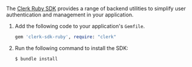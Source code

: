 The [Clerk Ruby SDK](/docs/reference/ruby/overview) provides a range of backend utilities to simplify user authentication and management in your application.

1. Add the following code to your application's `Gemfile`.
   ```ruby {{ filename: 'Gemfile' }}
   gem 'clerk-sdk-ruby', require: "clerk"
   ```
1. Run the following command to install the SDK:
   ```sh {{ filename: 'terminal' }}
   $ bundle install
   ```
